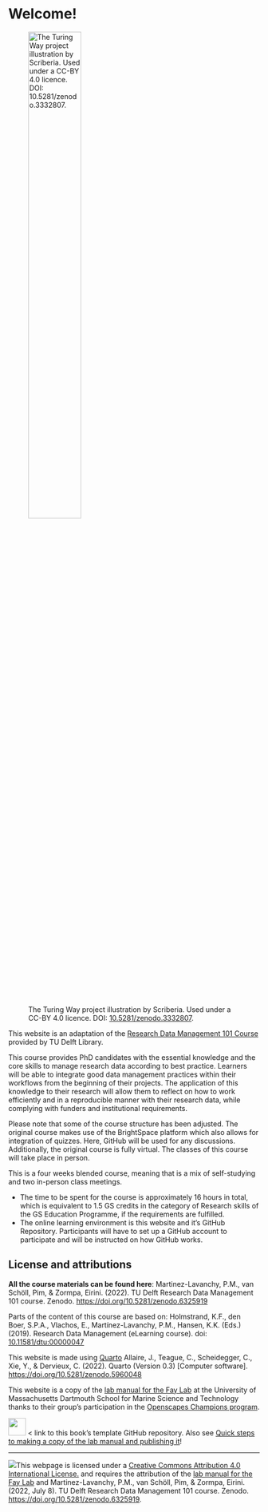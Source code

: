 # Welcome!

![The Turing Way project illustration by Scriberia. Used under a CC-BY 4.0 licence. DOI: [10.5281/zenodo.3332807](https://doi.org/10.5281/zenodo.3332807).](https://raw.githubusercontent.com/alan-turing-institute/the-turing-way/main/book/website/figures/banner-welcome.jpg){fig-align="center" width="50%"}

This website is an adaptation of the [Research Data Management 101 Course](https://www.tudelft.nl/en/library/research-data-management/r/training-events/training-for-researchers/research-data-management-101) provided by TU Delft Library.

This course provides PhD candidates with the essential knowledge and the core skills to manage research data according to best practice. Learners will be able to integrate good data management practices within their workflows from the beginning of their projects. The application of this knowledge to their research will allow them to reflect on how to work efficiently and in a reproducible manner with their research data, while complying with funders and institutional requirements.

Please note that some of the course structure has been adjusted. The original course makes use of the BrightSpace platform which also allows for integration of quizzes. Here, GitHub will be used for any discussions. Additionally, the original course is fully virtual. The classes of this course will take place in person.

This is a four weeks blended course, meaning that is a mix of self-studying and two in-person class meetings.

-   The time to be spent for the course is approximately 16 hours in total, which is equivalent to 1.5 GS credits in the category of Research skills of the GS Education Programme, if the requirements are fulfilled.
-   The online learning environment is this website and it's GitHub Repository. Participants will have to set up a GitHub account to participate and will be instructed on how GitHub works.

## License and attributions

**All the course materials can be found here**: Martinez-Lavanchy, P.M., van Schöll, Pim, & Zormpa, Eirini. (2022). TU Delft Research Data Management 101 course. Zenodo. <https://doi.org/10.5281/zenodo.6325919>

Parts of the content of this course are based on: Holmstrand, K.F., den Boer, S.P.A., Vlachos, E., Martínez-Lavanchy, P.M., Hansen, K.K. (Eds.) (2019). Research Data Management (eLearning course). doi: [10.11581/dtu:00000047](https://doi.org/10.11581/dtu:00000047)

This website is made using [Quarto](https://quarto.org/) Allaire, J., Teague, C., Scheidegger, C., Xie, Y., & Dervieux, C. (2022). Quarto (Version 0.3) \[Computer software\]. <https://doi.org/10.5281/zenodo.5960048>

This website is a copy of the [lab manual for the Fay Lab](https://thefaylab.github.io/lab-manual/) at the University of Massachusetts Dartmouth School for Marine Science and Technology thanks to their group's participation in the [Openscapes Champions program](https://openscapes.org).

[![](https://github.githubassets.com/images/modules/logos_page/GitHub-Mark.png){fig-align="left" width="35px"}](https://github.com/thefaylab/lab-manual) \< link to this book's template GitHub repository. Also see [Quick steps to making a copy of the lab manual and publishing it](https://github.com/thefaylab/lab-manual/wiki/Quick-steps-to-making-a-copy-of-the-lab-manual-&-publishing-it)!


------------------------------------------------------------------------

[![](https://creativecommons.org/licenses/by/4.0/)](http://creativecommons.org/licenses/by/4.0/){fig-alt="Creative Commons License"}This webpage is licensed under a [Creative Commons Attribution 4.0 International License.](http://creativecommons.org/licenses/by/4.0/) and requires the attribution of the [lab manual for the Fay Lab](https://thefaylab.github.io/lab-manual/) and Martinez-Lavanchy, P.M., van Schöll, Pim, & Zormpa, Eirini. (2022, July 8). TU Delft Research Data Management 101 course. Zenodo. <https://doi.org/10.5281/zenodo.6325919>.
